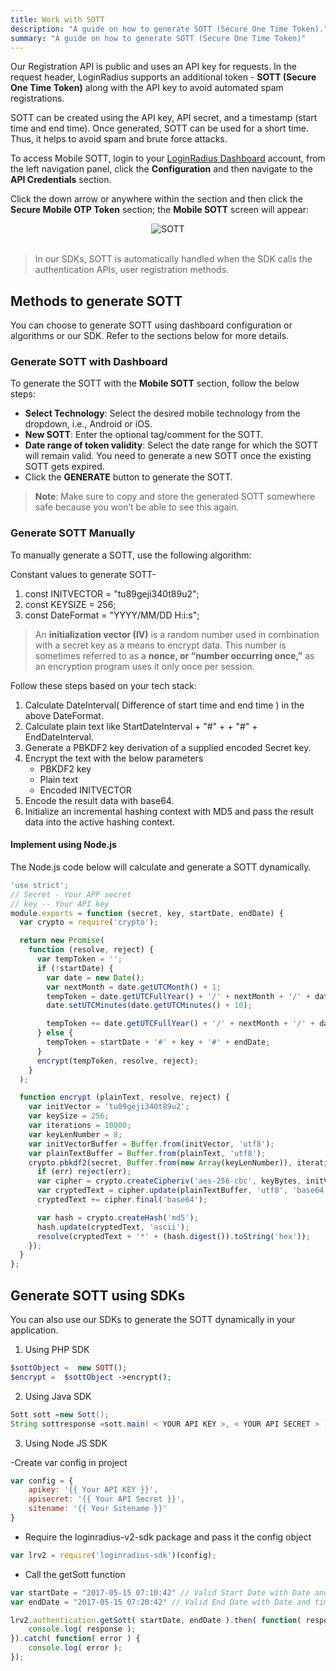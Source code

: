 ```yaml
---
title: Work with SOTT
description: "A guide on how to generate SOTT (Secure One Time Token)."
summary: "A guide on how to generate SOTT (Secure One Time Token)"
---
```


Our Registration API is public and uses an API key for requests. In the request header, LoginRadius supports an additional token - **SOTT (Secure One Time Token)** along with the API key to avoid automated spam registrations.

SOTT can be created using the API key, API secret, and a timestamp (start time and end time). Once generated, SOTT can be used for a short time. Thus, it helps to avoid spam and brute force attacks.

To access Mobile SOTT, login to your [LoginRadius Dashboard](https://dashboard.loginradius.com/dashboard) account, from the left navigation panel, click the **Configuration** and then navigate to the **API Credentials** section. 

Click the down arrow or anywhere within the section and then click the **Secure Mobile OTP Token** section; the **Mobile SOTT** screen will appear:

<div style="text-align:center">
  <img src="../assets/howto/work-with-sott/sott.png" alt="SOTT" />
</div>
<br/>

> In our SDKs, SOTT is automatically handled when the SDK calls the authentication APIs, user registration methods. 

## Methods to generate SOTT
You can choose to generate SOTT using dashboard configuration or algorithms or our SDK. Refer to the sections below for more details.

### Generate SOTT with Dashboard
To generate the SOTT with the **Mobile SOTT** section, follow the below steps:

- **Select Technology**: Select the desired mobile technology from the dropdown, i.e., Android or iOS.
- **New SOTT**: Enter the optional tag/comment for the SOTT.
- **Date range of token validity**: Select the date range for which the SOTT will remain valid. You need to generate a new SOTT once the existing SOTT gets expired.
- Click the **GENERATE** button to generate the SOTT.

> **Note**: Make sure to copy and store the generated SOTT somewhere safe because you won’t be able to see this again.

### Generate SOTT Manually

To manually generate a SOTT, use the following algorithm: 

Constant values to generate SOTT-

1. const INITVECTOR = "tu89geji340t89u2";
2. const KEYSIZE = 256;
3. const DateFormat = "YYYY/MM/DD H:i:s";

> An **initialization vector (IV)** is a random number used in combination with a secret key as a means to encrypt data. This number is sometimes referred to as a **nonce, or “number occurring once,”** as an encryption program uses it only once per session.

Follow these steps based on your tech stack:

1. Calculate DateInterval( Difference of start time and end time ) in the above DateFormat.
2. Calculate plain text like StartDateInterval + "#" + + "#" + EndDateInterval.
3. Generate a PBKDF2 key derivation of a supplied encoded Secret key.
4. Encrypt the text with the below parameters
   - PBKDF2 key
   - Plain text
   - Encoded INITVECTOR
5. Encode the result data with base64.
6. Initialize an incremental hashing context with MD5 and pass the result data into the active hashing context.

#### Implement using Node.js

The Node.js code below will calculate and generate a SOTT dynamically.

```JavaScript
'use strict';
// Secret - Your APP secret 
// key -- Your API key
module.exports = function (secret, key, startDate, endDate) {
  var crypto = require('crypto');

  return new Promise(
    function (resolve, reject) {
      var tempToken = '';
      if (!startDate) {
        var date = new Date();
        var nextMonth = date.getUTCMonth() + 1;
        tempToken = date.getUTCFullYear() + '/' + nextMonth + '/' + date.getUTCDate() + ' ' + date.getUTCHours() + ':' + (date.getUTCMinutes() < 10 ? '0' + date.getUTCMinutes() : date.getUTCMinutes()) + ':' + (date.getUTCSeconds() < 10 ? '0' + date.getUTCSeconds() : date.getUTCSeconds()) + '#' + key + '#';
        date.setUTCMinutes(date.getUTCMinutes() + 10);

        tempToken += date.getUTCFullYear() + '/' + nextMonth + '/' + date.getUTCDate() + ' ' + date.getUTCHours() + ':' + (date.getUTCMinutes() < 10 ? '0' + date.getUTCMinutes() : date.getUTCMinutes()) + ':' + (date.getUTCSeconds() < 10 ? '0' + date.getUTCSeconds() : date.getUTCSeconds());
      } else {
        tempToken = startDate + '#' + key + '#' + endDate;
      }
      encrypt(tempToken, resolve, reject);
    }
  );

  function encrypt (plainText, resolve, reject) {
    var initVector = 'tu89geji340t89u2';
    var keySize = 256;
    var iterations = 10000;
    var keyLenNumber = 8;
    var initVectorBuffer = Buffer.from(initVector, 'utf8');
    var plainTextBuffer = Buffer.from(plainText, 'utf8');
    crypto.pbkdf2(secret, Buffer.from(new Array(keyLenNumber)), iterations, keySize / keyLenNumber, 'sha1', function (err, keyBytes) {
      if (err) reject(err);
      var cipher = crypto.createCipheriv('aes-256-cbc', keyBytes, initVectorBuffer);
      var cryptedText = cipher.update(plainTextBuffer, 'utf8', 'base64');
      cryptedText += cipher.final('base64');

      var hash = crypto.createHash('md5');
      hash.update(cryptedText, 'ascii');
      resolve(cryptedText + '*' + (hash.digest()).toString('hex'));
    });
  }
};
```

## Generate SOTT using SDKs

You can also use our SDKs to generate the SOTT dynamically in your application.

1. Using PHP SDK

```PHP
$sottObject =  new SOTT();
$encrypt =  $sottObject ->encrypt();
```

2. Using Java SDK

```JAVA
Sott sott =new Sott();
String sottresponse =sott.main( < YOUR API KEY >, < YOUR API SECRET > );
```
3. Using Node JS SDK

-Create var config in project

```JavaScript
var config = {
    apikey: '{{ Your API KEY }}',
    apisecret: '{{ Your API Secret }}',
    sitename: '{{ Your Sitename }}'
}
```
- Require the loginradius-v2-sdk package and pass it the config object

```Javascript
var lrv2 = require('loginradius-sdk')(config);
```

- Call the getSott function

```Javascript
var startDate = "2017-05-15 07:10:42" // Valid Start Date with Date and time
var endDate = "2017-05-15 07:20:42" // Valid End Date with Date and time

lrv2.authentication.getSott( startDate, endDate ).then( function( response ) {
    console.log( response );
}).catch( function( error ) {
    console.log( error );
});
```
